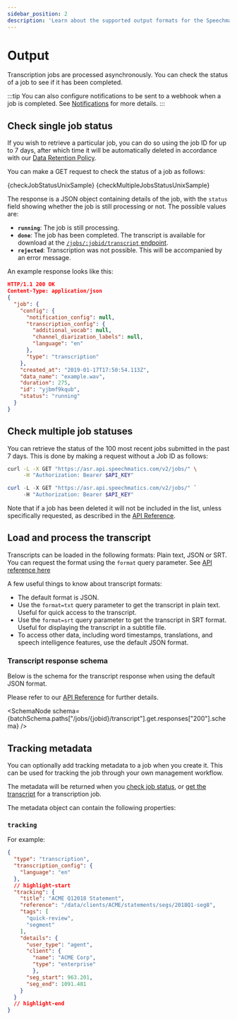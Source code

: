 ```yaml
---
sidebar_position: 2
description: 'Learn about the supported output formats for the Speechmatics Batch API'
---
```



# Output

Transcription jobs are processed asynchronously. You can check the status of a job to see if it has been completed.

:::tip
You can also configure notifications to be sent to a webhook when a job is completed. See [Notifications](/speech-to-text/batch/notifications) for more details.
:::

## Check single job status

If you wish to retrieve a particular job, you can do so using the job ID for up to 7 days, after which time it will be automatically deleted in accordance with our [Data Retention Policy](/speech-to-text/batch/limits#data-retention-limits).

You can make a GET request to check the status of a job as follows:

<Tabs>
  <TabItem value='unix' label='Unix'>

  <CodeBlock language="bash">
    {checkJobStatusUnixSample}
  </CodeBlock>

  </TabItem>
  <TabItem value='windows' label='Windows'>

  <CodeBlock language="bash">
    {checkMultipleJobsStatusUnixSample}
  </CodeBlock>

  </TabItem>
</Tabs>

The response is a JSON object containing details of the job, with the `status` field showing whether the job is still processing or not. The possible values are:

- **`running`**: The job is still processing.
- **`done`**: The job has been completed. The transcript is available for download at the [`/jobs/:jobid/transcript` endpoint](/api-ref/batch/get-the-transcript-for-a-transcription-job).
- **`rejected`**: Transcription was not possible. This will be accompanied by an error message.

An example response looks like this:

```json
HTTP/1.1 200 OK
Content-Type: application/json
{
  "job": {
    "config": {
      "notification_config": null,
      "transcription_config": {
        "additional_vocab": null,
        "channel_diarization_labels": null,
        "language": "en"
      },
      "type": "transcription"
    },
    "created_at": "2019-01-17T17:50:54.113Z",
    "data_name": "example.wav",
    "duration": 275,
    "id": "yjbmf9kqub",
    "status": "running"
  }
}
```

## Check multiple job statuses

You can retrieve the status of the 100 most recent jobs submitted in the past 7 days. This is done by making a <HTTPMethodBadge method="GET" /> request without a Job ID as follows:

<Tabs>
  <TabItem value='unix' label='Unix'>

```bash
curl -L -X GET "https://asr.api.speechmatics.com/v2/jobs/" \
     -H "Authorization: Bearer $API_KEY"
```

  </TabItem>
  <TabItem value='windows' label='Windows'>

```powershell
curl -L -X GET "https://asr.api.speechmatics.com/v2/jobs/" `
     -H "Authorization: Bearer $API_KEY"
```

  </TabItem>
</Tabs>

Note that if a job has been deleted it will not be included in the list, unless specifically requested, as described in the [API Reference](/api-ref/batch/list-all-jobs).

## Load and process the transcript

Transcripts can be loaded in the following formats: Plain text, JSON or SRT. You can request the format using the `format` query parameter. See [API reference here](/api-ref/batch/get-the-transcript-for-a-transcription-job#request)

A few useful things to know about transcript formats:

- The default format is JSON.
- Use the `format=txt` query parameter to get the transcript in plain text. Useful for quick access to the transcript.
- Use the `format=srt` query parameter to get the transcript in SRT format. Useful for displaying the transcript in a subtitle file.
- To access other data, including word timestamps, translations, and speech intelligence features, use the default JSON format.

### Transcript response schema

Below is the schema for the transcript response when using the default JSON format.

Please refer to our [API Reference](/api-ref/batch/get-the-transcript-for-a-transcription-job#responses) for further details.

<SchemaNode schema={batchSchema.paths["/jobs/{jobid}/transcript"].get.responses["200"].schema} />

## Tracking metadata

You can optionally add tracking metadata to a job when you create it. This can be used for tracking the job through your own management workflow.

The metadata will be returned when you [check job status](#check-single-job-status), or [get the transcript](/api-ref/batch/get-the-transcript-for-a-transcription-job) for a transcription job.

The metadata object can contain the following properties:

### `tracking`

<SchemaNode schema={batchSchema.definitions.TrackingData} />

For example:

```json
{
  "type": "transcription",
  "transcription_config": {
    "language": "en"
  },
  // highlight-start
  "tracking": {
    "title": "ACME Q12018 Statement",
    "reference": "/data/clients/ACME/statements/segs/2018Q1-seg8",
    "tags": [
      "quick-review",
      "segment"
    ],
    "details": {
      "user_type": "agent",
      "client": {
        "name": "ACME Corp",
        "type": "enterprise"
        },
      "seg_start": 963.201,
      "seg_end": 1091.481
    }
  }
  // highlight-end
}
```
